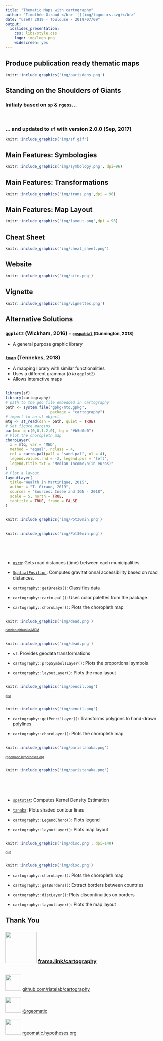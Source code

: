 ```yaml
---
title: "Thematic Maps with cartography"
author: "Timothée Giraud </br> ![](img/logocnrs.svg)</br>"
date: "useR! 2019 - Toulouse - 2019/07/09"
output: 
  ioslides_presentation: 
    css: libs/style.css
    logo: img/logo.png
    widescreen: yes
---
```




## Produce publication ready thematic maps

```r
knitr::include_graphics('img/parisdens.png')
```



## Standing on the Shoulders of Giants

### Initialy based on **`sp`** & **`rgeos`**...


</br>

### ... and updated to **`sf`** with version 2.0.0 (Sep, 2017)      
```r
knitr::include_graphics('img/sf.gif')
```

## Main Features: Symbologies

```r
knitr::include_graphics('img/symbology.png', dpi=96)
```


## Main Features: Transformations

```r
knitr::include_graphics('img/trans.png',dpi = 96)
```


## Main Features: Map Layout

```r
knitr::include_graphics('img/layout.png',dpi = 96)
```



## Cheat Sheet

```r
knitr::include_graphics('img/cheat_sheet.png')
```

## Website

```r
knitr::include_graphics('img/site.png')
```

## Vignette

```r
knitr::include_graphics('img/vignettes.png')
```

## Alternative Solutions

### `ggplot2` (Wickham, 2016) <small>+ [`ggspatial`](https://github.com/paleolimbot/ggspatial) (Dunnington, 2018)</small>  
* A general purpose graphic library

### [`tmap`](https://github.com/mtennekes/tmap) (Tennekes, 2018)  
* A mapping library with similar functionalities
* Uses a different grammar (*à la* `ggplot2`)
* Allows interactive maps



## {.smaller}

<div class="columns-2">
```r
library(sf)
library(cartography)
# path to the geo file embedded in cartography
path <- system.file("gpkg/mtq.gpkg", 
                    package = "cartography")
# import to an sf object
mtq <- st_read(dsn = path, quiet = TRUE)
# Set figure margins
par(mar = c(0,0,1.2,0), bg = "#b5d0d0")
# Plot the choropleth map
choroLayer(
  x = mtq, var = "MED", 
  method = "equal", nclass = 4, 
  col = carto.pal(pal1 = "sand.pal", n1 = 4),
  legend.values.rnd = -2, legend.pos = "left", 
  legend.title.txt = "Median Income\n(in euros)"
) 
# Plot a layout
layoutLayer(
  title="Wealth in Martinique, 2015", 
  author = "T. Giraud, 2019", 
  sources = "Sources: Insee and IGN - 2018", 
  scale = 5, north = TRUE,
  tabtitle = TRUE, frame = FALSE
)
```

</div>


## 
```r
knitr::include_graphics('img/Pot30min.png')
```

##
<div class="columns-2">
```r
knitr::include_graphics('img/Pot30min.png')
```

</br>

</br>


* [`osrm`](https://github.com/rCarto/osrm): Gets road distances (time) between each municipalities.    

* [`SpatialPosition`](https://github.com/Groupe-ElementR/SpatialPosition): Computes gravitationnal accessibility based on road distances.    

* `cartography::getBreaks()`: Classifies data

* `cartography::carto.pal()`: Uses color palettes from the package

* `cartography::choroLayer()`: Plots the choropleth map
</div>

##

```r
knitr::include_graphics('img/dead.png')
```

<font size="1">[riatelab.github.io/MDM](https://riatelab.github.io/MDM/)</font>

##

<div class="columns-2">

```r
knitr::include_graphics('img/dead.png')
```

* `sf`: Provides geodata transformations

* `cartography::propSymbolsLayer()`: Plots the proportional symbols

* `cartography::layoutLayer()`: Plots the map layout
</div>



##
```r
knitr::include_graphics('img/pencil.png')
```

<font size="1">[gist](https://gist.github.com/rCarto/b77c84da0b44de4c7aead4c0235c2968)</font>


##

<div class="columns-2">
```r
knitr::include_graphics('img/pencil.png')
```




* `cartography::getPencilLayer()`: Transforms polygons to hand-drawn polylines

* `cartography::choroLayer()`: Plots the choropleth map

</div>

##
```r
knitr::include_graphics('img/paristanaka.png')
```

<font size="1">[rgeomatic.hypotheses.org](https://rgeomatic.hypotheses.org/1536)</font>


##

<div class="columns-2">

```r
knitr::include_graphics('img/paristanaka.png')
```
</br>
</br>
</br>

* [`spatstat`](http://spatstat.org/): Computes Kernel Density Estimation  

* [`tanaka`](https://github.com/rCarto/tanaka): Plots shaded contour lines    

* `cartography::LegendChoro()`: Plots legend

* `cartography::layoutLayer()`: Plots map layout

</div>


##
```r
knitr::include_graphics('img/disc.png', dpi=140)
```
<font size="1">[gist](https://gist.github.com/rCarto/7e1b86c9a1d5546f26a8d5eed824506c)</font>


## 
<div class="columns-2">
```r
knitr::include_graphics('img/disc.png')
```

* `cartography::choroLayer()`: Plots the choropleth map

* `cartography::getBorders()`: Extract borders between countries

* `cartography::discLayer()`: Plots discontinuities on borders

* `cartography::layoutLayer()`: Plots the map layout

</div>

## Thank You

<!-- ### <img src="img/logo.png" width=100px />  [frama.link/cartography](https://frama.link/cartography)   -->

### <img src="img/pkg.png" width=100px />  [frama.link/cartography](https://frama.link/cartography)


</br>
<img src="img/ghlogo.png" width=50px />  [github.com/riatelab/cartography](https://github.com/riatelab/cartography)  
</br>
<img src="img/twlogo.png" width=50px />  [\@rgeomatic](http://twitter.com/rgeomatic)  
</br>
<img src="img/hylogo.png" width=50px />  [rgeomatic.hypotheses.org](https://rgeomatic.hypotheses.org/)


</div>